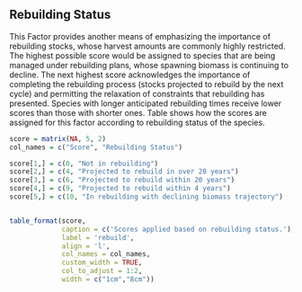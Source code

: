 
## Rebuilding Status

This Factor provides another means of emphasizing the importance of rebuilding stocks, whose harvest amounts are commonly highly restricted. The highest possible score would be assigned to species that are being managed under rebuilding plans, whose spawning biomass is continuing to decline. The next highest score acknowledges the importance of completing the rebuilding process (stocks projected to rebuild by the next cycle) and permitting the relaxation of constraints that rebuilding has presented. Species with longer anticipated rebuilding times receive lower scores than those with shorter ones. Table \ref{tab:rebuild} shows how the scores are assigned for this factor according to rebuilding status of the species.

```r
score = matrix(NA, 5, 2)
col_names = c("Score", "Rebuilding Status")

score[1,] = c(0, "Not in rebuilding")
score[2,] = c(4, "Projected to rebuild in over 20 years")
score[3,] = c(6, "Projected to rebuild within 20 years")
score[4,] = c(9, "Projected to rebuild within 4 years")
score[5,] = c(10, "In rebuilding with declining biomass trajectory")


table_format(score, 
             caption = c('Scores applied based on rebuilding status.'),
             label = 'rebuild',
             align = 'l',
             col_names = col_names,             
             custom_width = TRUE,
             col_to_adjust = 1:2,
             width = c("1cm","8cm"))

```